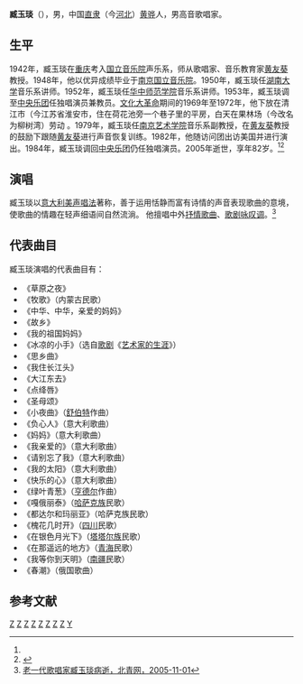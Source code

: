 '''臧玉琰'''（{{bd|1923年|4月22日|2005年|10月29日}}），男，中国[[直隶|直隶]]（今[[河北|河北]]）[[黄骅县|黄骅]]人，男高音歌唱家。

==生平==
1942年，臧玉琰在[[重庆|重庆]]考入[[国立音乐院|国立音乐院]]声乐系，师从歌唱家、音乐教育家[[黄友葵|黄友葵]]教授。1948年，他以优异成绩毕业于[[南京|南京]][[国立音乐院|国立音乐院]]。1950年，臧玉琰任[[湖南大学|湖南大学]]音乐系讲师。1952年，臧玉琰任[[华中师范学院|华中师范学院]]音乐系讲师。1953年，臧玉琰调至[[中央乐团|中央乐团]]任独唱演员兼教员。[[文化大革命|文化大革命]]期间的1969年至1972年，他下放在清江市（今江苏省淮安市，住在荷花池旁一个巷子里的平房，白天在果林场（今改名为柳树湾）劳动 。1979年，臧玉琰任[[南京艺术学院|南京艺术学院]]音乐系副教授，在[[黄友葵|黄友葵]]教授的鼓励下跟随[[黄友葵|黄友葵]]进行声音恢复训练。1982年，他随访问团出访美国并进行演出。1984年，臧玉琰调回[[中央乐团|中央乐团]]仍任独唱演员。2005年逝世，享年82岁。<ref name=bs/><ref>{{Cite web |url=http://ent.sina.com.cn/y/2005-11-02/1753884282.html |title=我国著名男高音歌唱家臧玉琰29日去世 享年82岁 |website=新浪网 |date=2005-11-02 |access-date=2011-09-13 |archive-date=2016-03-04 |archive-url=https://web.archive.org/web/20160304133247/http://ent.sina.com.cn/y/2005-11-02/1753884282.html |dead-url=no }}</ref>

==演唱==
臧玉琰以[[意大利|意大利]][[美声唱法|美声唱法]]著称，善于运用恬静而富有诗情的声音表现歌曲的意境，使歌曲的情趣在轻声细语间自然流淌。 他擅唱中外[[抒情歌曲|抒情歌曲]]、[[歌剧|歌剧]][[咏叹调|咏叹调]]。<ref name=bs>[http://bjyouth.ynet.com/article.jsp?oid=6699984 老一代歌唱家臧玉琰病逝，北青网，2005-11-01]{{dead link|date=2018年4月 |bot=InternetArchiveBot |fix-attempted=yes }}</ref>

==代表曲目==
臧玉琰演唱的代表曲目有：
*《草原之夜》
*《牧歌》（内蒙古民歌）
*《中华、中华，亲爱的妈妈》
*《故乡》
*《我的祖国妈妈》
*《冰凉的小手》（选自[[歌剧|歌剧]]《[[艺术家的生涯|艺术家的生涯]]》）
*《思乡曲》
*《我住长江头》
*《大江东去》
*《点绛唇》
*《圣母颂》
*《小夜曲》（[[舒伯特|舒伯特]]作曲）
*《负心人》（意大利歌曲）
*《妈妈》（意大利歌曲）
*《我亲爱的》（意大利歌曲）
*《请别忘了我》（意大利歌曲）
*《我的太阳》（意大利歌曲）
*《快乐的心》（意大利歌曲）
*《绿叶青葱》（[[亨德尔|亨德尔]]作曲）
*《嘎俄丽泰》（[[哈萨克族|哈萨克族]]民歌）
*《都达尔和玛丽亚》（哈萨克族民歌）
*《槐花几时开》（[[四川|四川]]民歌）
*《在银色月光下》（[[塔塔尔族|塔塔尔族]]民歌）
*《在那遥远的地方》（[[青海|青海]]民歌）
*《我等你到天明》（[[南疆|南疆]]民歌）
*《春潮》（俄国歌曲）

==参考文献==
{{reflist}}

[[Category:中国男歌手|Z]]
[[Category:男高音|Z]]
[[Category:国立音乐院校友|Z]]
[[Category:湖南大学教师|Z]]
[[Category:华中师范学院教师|Z]]
[[Category:南京艺术学院教师|Z]]
[[Category:中央乐团演员|Z]]
[[Category:黄骅人|Z]]
[[Category:臧姓|Y]]